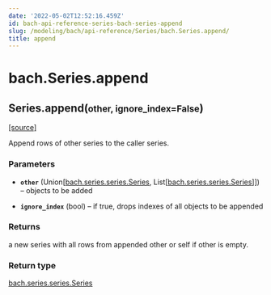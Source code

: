 ```yaml
---
date: '2022-05-02T12:52:16.459Z'
id: bach-api-reference-series-bach-series-append
slug: /modeling/bach/api-reference/Series/bach.Series.append/
title: append
---
```


# bach.Series.append

<div class="method">

<h2 class="signature-method"><span class="additional-name">Series.</span><span class="name">append(</span><small class="parameter-list"><span class="parameter" id="other">other</span>, <span class="parameter" id="ignore_index">ignore_index=False</span></small>)</h2>


&#8203;<span class="view-source">[[source]](https://github.com/objectiv/objectiv-analytics/blob/main/bach/bach/series/series.py)</span>

<div class="content">

Append rows of other series to the caller series.


### Parameters

* **`other`** (Union[[bach.series.series.Series](/docs/modeling/bach/api-reference/Series/bach.Series), List[[bach.series.series.Series](/docs/modeling/bach/api-reference/Series/bach.Series)]]) – objects to be added

* **`ignore_index`** (bool) – if true, drops indexes of all objects to be appended



### Returns

a new series with all rows from appended other or self if other is empty.



### Return type

[bach.series.series.Series](/docs/modeling/bach/api-reference/Series/bach.Series)



</div>

</div>
